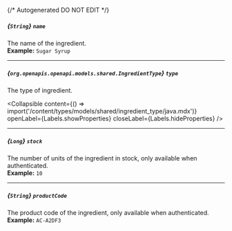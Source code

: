 {/* Autogenerated DO NOT EDIT  */}

##### *{`String`}* `name`
The name of the ingredient.
<br/>
**Example:** `Sugar Syrup`

---
##### *{`org.openapis.openapi.models.shared.IngredientType`}* `type`
The type of ingredient.

<Collapsible content={() => import('/content/types/models/shared/ingredient_type/java.mdx')} openLabel={Labels.showProperties} closeLabel={Labels.hideProperties} />


---
##### *{`Long`}* `stock`
The number of units of the ingredient in stock, only available when authenticated.
<br/>
**Example:** `10`

---
##### *{`String`}* `productCode`
The product code of the ingredient, only available when authenticated.
<br/>
**Example:** `AC-A2DF3`


